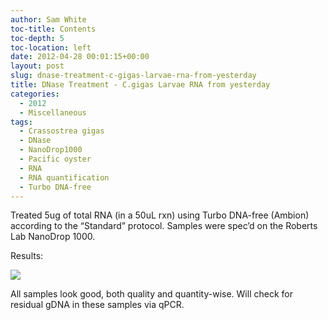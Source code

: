 ```yaml
---
author: Sam White
toc-title: Contents
toc-depth: 5
toc-location: left
date: 2012-04-28 00:01:15+00:00
layout: post
slug: dnase-treatment-c-gigas-larvae-rna-from-yesterday
title: DNase Treatment - C.gigas Larvae RNA from yesterday
categories:
  - 2012
  - Miscellaneous
tags:
  - Crassostrea gigas
  - DNase
  - NanoDrop1000
  - Pacific oyster
  - RNA
  - RNA quantification
  - Turbo DNA-free
---
```


Treated 5ug of total RNA (in a 50uL rxn) using Turbo DNA-free (Ambion) according to the "Standard" protocol. Samples were spec'd on the Roberts Lab NanoDrop 1000.

Results:

![](https://eagle.fish.washington.edu/Arabidopsis/RNA%20Spec%20Readings/20120427%20DNAsed%20RNA%20ODs-01.JPG)

All samples look good, both quality and quantity-wise. Will check for residual gDNA in these samples via qPCR.

